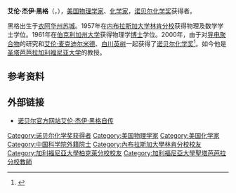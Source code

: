 {{Infobox scientist
| name              =艾伦·黑格{{Nobel icon}}<br />Alan Heeger
| birth_name        = 艾伦·杰伊·黑格<br/>Alan Jay Heeger
| image             = Heeger, Alan J. (1936).jpg
| birth_date        = {{birth date and age|mf=yes|1936|1|22}} 
| birth_place       = {{USA}}[[衣阿华州|衣阿华州]][[苏城|苏城]]
| residence         = 
| nationality       = {{USA}}
| field             = [[物理学|物理学]]、[[化学|化学]]
| work_institution  = [[宾夕法尼亚大学|宾夕法尼亚大学]]<br>[[圣塔芭芭拉加利福尼亚大学|圣塔芭芭拉加利福尼亚大学]]
| alma_mater        = [[内布拉斯加大学|内布拉斯加大学]]<br>[[伯克利加州大学|伯克利加州大学]]
| doctoral_advisor  = {{link-en|艾伦·马克·波蒂斯|Alan M. Portis}}
| doctoral_students = 
| known_for         = 
| prizes            = [[诺贝尔化学奖|诺贝尔化学奖]]<br>[[Balzan_Prize|Balzan Prize]]<br> [[ENI_award|ENI award]]<br>[[Oliver_E._Buckley_Condensed_Matter_Prize|Oliver E. Buckley Condensed Matter Prize]] (1983)
| spouse            = Ruth (两个孩子)
}}
'''艾伦·杰伊·黑格'''（{{lang-en|'''Alan Jay Heeger'''}}，{{bd|1936年|1月22日|||Heeger, Alan}}），[[美国|美国]][[物理学家|物理学家]]、[[化学家|化学家]]，[[诺贝尔化学奖|诺贝尔化学奖]]获得者。

黑格出生于[[衣阿华州|衣阿华州]][[苏城|苏城]]。1957年在[[内布拉斯加大学林肯分校|内布拉斯加大学林肯分校]]获得物理及数学学士学位。1961年在[[伯克利加州大学|伯克利加州大学]]获得物理学[[博士|博士]]学位。2000年，由于对[[导电聚合物|导电聚合物]]的研究和[[艾伦·麦克迪尔米德|艾伦·麦克迪尔米德]]、[[白川英树|白川英树]]一起获得了[[诺贝尔化学奖|诺贝尔化学奖]]<ref>{{Cite web |url=http://www.ch.ntu.edu.tw/nobel/2000.html |title=存档副本 |access-date=2016-05-02 |archive-date=2020-09-20 |archive-url=https://web.archive.org/web/20200920150932/https://www.ch.ntu.edu.tw/nobel/2000.html |dead-url=no }}</ref>。如今他是[[圣塔芭芭拉加利福尼亚大学|圣塔芭芭拉加利福尼亚大学]]的教授。

== 参考资料 ==
{{reflist}}

== 外部链接 ==
*[http://nobelprize.org/nobel_prizes/chemistry/laureates/2000/heeger-autobio.html 诺贝尔官方网站艾伦·杰伊·黑格自传] {{Wayback|url=http://nobelprize.org/nobel_prizes/chemistry/laureates/2000/heeger-autobio.html |date=20060707064046 }}

{{诺贝尔化学奖获得者 (1976年-2000年)}}

{{Authority control}}

{{DEFAULTSORT:Heeger, Alan}}
[[Category:诺贝尔化学奖获得者|Category:诺贝尔化学奖获得者]]
[[Category:美国物理学家|Category:美国物理学家]]
[[Category:美国化学家|Category:美国化学家]]
[[Category:中国科学院外籍院士|Category:中国科学院外籍院士]]
[[Category:內布拉斯加大學林肯分校校友|Category:內布拉斯加大學林肯分校校友]]
[[Category:加利福尼亞大學柏克萊分校校友|Category:加利福尼亞大學柏克萊分校校友]]
[[Category:加利福尼亞大學聖塔芭芭拉分校教師|Category:加利福尼亞大學聖塔芭芭拉分校教師]]
{{中国科学院外籍院士}}